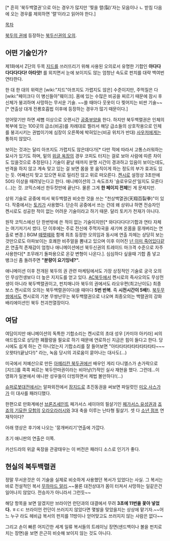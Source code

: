 {{{+1 北斗百裂拳(ほくとひゃくれつけん)}}}[* 흔히 '북두백열권'으로 아는 경우가 많지만 '찢을 렬(裂)'자는 모음이나 ㄴ 받침 다음에 오는 경우를 제외하면 '렬'이라고 읽어야 한다.]

[[목차]]

[[북두의 권]]에 등장하는 [[북두신권의 오의]].

== 어떤 기술인가? ==
제1화에서 Z단의 두목 [[지드]]를 쓰러뜨리기 위해 사용된 오의로서 유명한 기합인 '''아다다다다다다다! 아타앗!''' 를 외치면서 눈에 보이지도 않는 엄청난 속도로 펀치를 대략 백여번 연타한다. 

한 대 한 대의 위력은 [wiki:"지드"아프지도 가렵지도 않은] 수준이지만, 주먹질은 다 [wiki:"페이크다 이 병신들아"훼이크]. 몸에 있는 수많은 비공을 찌르기 때문에 잠시 후 신체가 붕괴하며 사망하는 무서운 기술. ~~쓸 때마다 웃옷이 다 찢어지는 비싼 기술~~[* 연출상 대개 전룡호흡법 이후에 등장하는 경우가 많기 때문이다.]

얻어맞기만 하면 세뼘 이상으로 오랜시간 [[공중부양]]을 한다. 하지만 북두백렬권은 인체의 복부에 있는 100곳의 급소(비공)를 차례대로 찔러서 해당 급소들의 상호작용으로 인체를 붕괴시키는 권법이기에 심장이 오른쪽에 박혀있는(비공 위치가 반대) [[사우저]]에게는 통하지 않았다.

보이는 것과는 달리 아프지도 가렵지도 않은데다가[* 다만 적에 따라서 고통스러워하는 묘사가 있기도 하며, 밑의 [[위글 옥장]]의 경우 코피도 터지는 걸로 보아 사람에 따른 차이도 있을것으로 추정된다.] 기술이 끝날 때까지 분명 시간이 경과하고 있음이 보이는데도, 반격을 하지 않고 계속 맞고 있는 걸 보면 몸을 못 움직이게 하는 정도의 부가 효과도 있는 듯. 어째선지 맞고 있으면 뒤로 밀리진 않고 위로 떠오른다. [[켄시로]] 설정상 3초만에 50타 이상을 때려넣는다고 한다. 애니메이션의 그 속도조차 '슬로우모션'일지도 모른다(…)는 것. 코믹스에선 한두컷만에 끝난다. 물론 그게 '''한 페이지 전체'''인 게 문제지만.

상위 기술로 공중에 떠서 북두백렬권 비슷한 것을 쓰는 "천상백열권(天翔百裂拳)"이 있다. 작중에서는 [[토키]]가 사용했다. 단순히 공중에서 쓰는 건데 왜 상위냐 하면 전승자인 켄시로도 성공한 적이 없는 어려운 기술이라고 하기 때문. 달리 토키가 천재가 아니다. 

원작 코믹스에선 단 한번밖에 쓴 적이 없는 기술이지만[* 와다다다다!기합과 연타 자체는 여기저기서 썼다. 단 이후에는 주로 전신에 주먹자국을 새기며 온몸을 뭉개버리는 연출로 변경.] BGM [[떼렛떼]]와 함께 최초 등장한 오의임과 동시에 연출 자체는 상당히 보는것만으로도 아파보이는 호쾌한 비주얼을 뽐내고 있으며 이후 이어진 [[넌 이미 죽어있다]]같은 연출적 존재감이 엄청나 애니메이션에선 북두신권의 트레이드 마크격 수준으로 자주 사용한다[* 조무래기 돌파용으로 온갖 변형이 나온다.]. 심심하다 싶을때 기합 좀 넣고 뱅크신 좀 돌려주면 '''"분량이 요기잉네?".'''

애니메이션 이후 전개된 북두의 권 관련 마케팅에서도 가장 상징적인 기술로 궁극 오의인 무상전생보다 더 높은 지지도를 얻고 있다. [[AC북두]]에서 켄시로의 즉사오의도 무상전생이 아니라 북두백렬권이고, 펀치매니아 북두의 권에서도 라오우편(최고난이도) 최종보스 켄시로의 오의는 북두백렬권이다(쓸 때마다 '''5번 반복'''. 즉 '''시전시간이 5배!'''). [[북두무쌍]]에서도 켄시로의 기본 무쌍난무는 북두백렬권으로 나오며 최종오의는 백렬권의 강화 배리에이션인 북두 천괴천열장이다.

== 여담 ==
여담이지만 애니메이션의 독특한 기합소리는 켄시로의 초대 성우 [카미야 아키라] 씨의 애드립으로 상당한 폐활량을 필요로 하기 때문에 연로하신 지금은 힘이 들다고 한다. 당시에도 쉽게 하는 건 아니었는지 기합소리를 잘 들어보면 "아타타타타타타타타타타~~~오왓타!(끝났다!)" 라는, 녹음 당시의 괴로움이 묻어나는 대사도(…)

미국에서 저예산으로 만든 [[아메리칸 북두권]]에선 배우인 게리 다니엘스가 손가락으로 [지드]를 콕콕 찌르는 북두안마권이라는 비아냥(?)적인 실사 재현을 했다. 그런데...이 영화가 일본에서 애니판 성우들이 더빙하면서 제법 볼만하다!(...)

[[슈퍼로봇대전]]에서는 알파외전에서 [[잠지드]]로 초진동권을 써보면 파일럿인 [[미오 사스가]]가 이 대사를 패러디했다.

한편으로 만화계에선 [[브론즈세인트]] 페가서스 세이야의 필살기인 [[페가서스 유성권]]과 [[죠죠의 기묘한 모험]]의 [[오라오라]]러시와 3대 축을 이루는 난타형 필살기. 셋 다 [[소년 점프]] 연재작이다?

아래 영상은 후기에 나오는 '뭉개버리기'연출에 가깝다.

{{{#!html
<object classid='clsid:d27cdb6e-ae6d-11cf-96b8-444553540000' codebase='http://download.macromedia.com/pub/shockwave/cabs/flash/swflash.cab#version=9,0,0,0'  id='NFPlayer81432' width='502px' height='399px'><param name='movie' value='http://serviceapi.nmv.naver.com/flash/NFPlayer.swf?vid=647317541786B8D095FEBFE3D96F64F57891&outKey=V125b9210d0d66d7bb0ced2f771241f231122aa28a151d5b52c32d2f771241f231122' /><param name='wmode' value='transparent' /><param name='allowScriptAccess' value='always' /><param name='allowFullScreen' value='true' /><embed src='http://serviceapi.nmv.naver.com/flash/NFPlayer.swf?vid=647317541786B8D095FEBFE3D96F64F57891&outKey=V125b9210d0d66d7bb0ced2f771241f231122aa28a151d5b52c32d2f771241f231122' wmode='transparent' width='502px' height='399px' allowScriptAccess='always' name='NFPlayer81432' id='NFPlayer81432' allowFullScreen='true' type='application/x-shockwave-flash' /></object>}}}

초기 애니판의 연출은 이쪽.
{{{#!html
<iframe width="480" height="360" src="http://www.youtube.com/embed/3ebC8EVe1JQ" frameborder="0" allowfullscreen></iframe>}}}

카산드라의 위글 옥장을 관광태우는 이 버전은 패러디 소스로 인기가 좋다.
{{{#!html
<iframe width="480" height="360" src="http://www.youtube.com/embed/tIvcWqzTHw8" frameborder="0" allowfullscreen></iframe>}}}

== 현실의 북두백렬권 ==
정말 무서운것은 이 기술을 실제로 비슷하게 사용했던 복서가 있었다는 사실. 그 복서는 바로 전설적인 복서 [[무하마드 알리]].~~물론 대전상대가 몸이 터져서 사망하는 일같은건 일어나지 않았다. 전승자가 아니라서 그런듯~~

해당 항목을 보면 알겠지만 브라이언 런던과의 대결에서 무려 '''3초에 11번을 꽃아 넣었다.''' ㅎㄷㄷ 브라이언 런던이 쓰러지지 않았다면 몇발을 맞았을지는 상상에 맡기자.~~어느 누구 라도 헤비급 복서의 펀치를 11방이나 얻어맞고도 쓰러지지 않는 사람은 없다~~

그리고 손이 빠른 어지간한 세계 일류 복서들의 트레이닝 장면(샌드백이나 볼을 펀치로 치는 장면)을 보면 은근히 비슷해 보이지 않는 것도 아니다.
